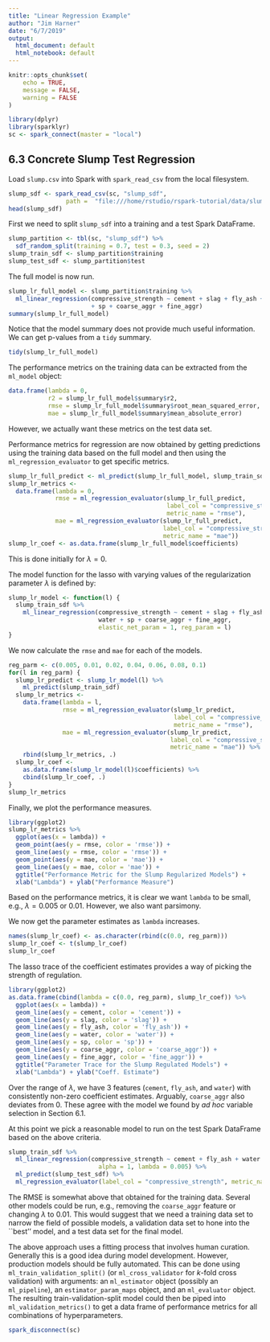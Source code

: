 ```yaml
---
title: "Linear Regression Example"
author: "Jim Harner"
date: "6/7/2019"
output:
  html_document: default
  html_notebook: default
---
```


```r
knitr::opts_chunk$set(
	echo = TRUE,
	message = FALSE,
	warning = FALSE
)

library(dplyr)
library(sparklyr)
sc <- spark_connect(master = "local")
```

## 6.3 Concrete Slump Test Regression

Load `slump.csv` into Spark with `spark_read_csv` from the local filesystem.
```r
slump_sdf <- spark_read_csv(sc, "slump_sdf",
                path =  "file:///home/rstudio/rspark-tutorial/data/slump.csv")
head(slump_sdf)
```

First we need to split `slump_sdf` into a training and a test Spark DataFrame.
```r
slump_partition <- tbl(sc, "slump_sdf") %>%
  sdf_random_split(training = 0.7, test = 0.3, seed = 2)
slump_train_sdf <- slump_partition$training
slump_test_sdf <- slump_partition$test
```

The full model is now run.
```r
slump_lr_full_model <- slump_partition$training %>%
  ml_linear_regression(compressive_strength ~ cement + slag + fly_ash + water
                       + sp + coarse_aggr + fine_aggr)
summary(slump_lr_full_model)
```
Notice that the model summary does not provide much useful information. We can get p-values from a `tidy` summary.
```r
tidy(slump_lr_full_model)
```

The performance metrics on the training data can be extracted from the `ml_model` object:
```r
data.frame(lambda = 0, 
           r2 = slump_lr_full_model$summary$r2,
           rmse = slump_lr_full_model$summary$root_mean_squared_error,
           mae = slump_lr_full_model$summary$mean_absolute_error)
```
However, we actually want these metrics on the test data set.

Performance metrics for regression are now obtained by getting predictions using the training data based on the full model and then using the `ml_regression_evaluator` to get specific metrics.
```r
slump_lr_full_predict <- ml_predict(slump_lr_full_model, slump_train_sdf)
slump_lr_metrics <-
  data.frame(lambda = 0,
             rmse = ml_regression_evaluator(slump_lr_full_predict,
                                            label_col = "compressive_strength",
                                            metric_name = "rmse"),
             mae = ml_regression_evaluator(slump_lr_full_predict,
                                           label_col = "compressive_strength",
                                           metric_name = "mae"))
slump_lr_coef <- as.data.frame(slump_lr_full_model$coefficients)
```
This is done initially for $\lambda = 0$.

The model function for the lasso with varying values of the regularization parameter $\lambda$ is defined by:
```r
slump_lr_model <- function(l) {
  slump_train_sdf %>%
    ml_linear_regression(compressive_strength ~ cement + slag + fly_ash +
                         water + sp + coarse_aggr + fine_aggr,
                         elastic_net_param = 1, reg_param = l)
}
```

We now calculate the `rmse` and `mae` for each of the models.
```r
reg_parm <- c(0.005, 0.01, 0.02, 0.04, 0.06, 0.08, 0.1)
for(l in reg_parm) {
  slump_lr_predict <- slump_lr_model(l) %>%
    ml_predict(slump_train_sdf)
  slump_lr_metrics <- 
    data.frame(lambda = l,
               rmse = ml_regression_evaluator(slump_lr_predict,
                                              label_col = "compressive_strength",
                                              metric_name = "rmse"),
               mae = ml_regression_evaluator(slump_lr_predict,
                                             label_col = "compressive_strength",
                                             metric_name = "mae")) %>%
    rbind(slump_lr_metrics, .)
  slump_lr_coef <- 
    as.data.frame(slump_lr_model(l)$coefficients) %>%
    cbind(slump_lr_coef, .)
}
slump_lr_metrics
```

Finally, we plot the performance measures.
```r
library(ggplot2)
slump_lr_metrics %>%
  ggplot(aes(x = lambda)) +
  geom_point(aes(y = rmse, color = 'rmse')) +
  geom_line(aes(y = rmse, color = 'rmse')) +
  geom_point(aes(y = mae, color = 'mae')) +
  geom_line(aes(y = mae, color = 'mae')) + 
  ggtitle("Performance Metric for the Slump Regularized Models") +
  xlab("Lambda") + ylab("Performance Measure")
```

Based on the performance metrics, it is clear we want `lambda` to be small, e.g., $\lambda = 0.005 \mbox{ or } 0.01$. However, we also want parsimony.

We now get the parameter estimates as `lambda` increases.
```r
names(slump_lr_coef) <- as.character(rbind(c(0.0, reg_parm)))
slump_lr_coef <- t(slump_lr_coef)
slump_lr_coef
```

The lasso trace of the coefficient estimates provides a way of picking the strength of regulation.
```r
library(ggplot2)
as.data.frame(cbind(lambda = c(0.0, reg_parm), slump_lr_coef)) %>%
  ggplot(aes(x = lambda)) +
  geom_line(aes(y = cement, color = 'cement')) +
  geom_line(aes(y = slag, color = 'slag')) + 
  geom_line(aes(y = fly_ash, color = 'fly_ash')) + 
  geom_line(aes(y = water, color = 'water')) + 
  geom_line(aes(y = sp, color = 'sp')) + 
  geom_line(aes(y = coarse_aggr, color = 'coarse_aggr')) + 
  geom_line(aes(y = fine_aggr, color = 'fine_aggr')) +
  ggtitle("Parameter Trace for the Slump Regulated Models") +
  xlab("Lambda") + ylab("Coeff. Estimate")
```
Over the range of  $\lambda$, we have 3 features (`cement`, `fly_ash`, and `water`) with consistently non-zero coefficient estimates. Arguably, `coarse_aggr` also deviates from 0. These agree with the model we found by *ad hoc* variable selection in Section 6.1.

At this point we pick a reasonable model to run on the test Spark DataFrame based on the above criteria.
```r
slump_train_sdf %>%
  ml_linear_regression(compressive_strength ~ cement + fly_ash + water + coarse_aggr,
                         alpha = 1, lambda = 0.005) %>%
  ml_predict(slump_test_sdf) %>%
  ml_regression_evaluator(label_col = "compressive_strength", metric_name = "rmse")
```
The RMSE is somewhat above that obtained for the training data. Several other models could be run, e.g., removing the `coarse_aggr` feature or changing $\lambda$ to 0.01. This would suggest that we need a training data set to narrow the field of possible models, a validation data set to hone into the ``best'' model, and a test data set for the final model.

The above approach uses a fitting process that involves human curation. Generally this is a good idea during model development. However, production models should be fully automated. This can be done using `ml_train_validation_split()` (or `ml_cross_validator` for $k$-fold cross validation) with arguments: an `ml_estimator` object (possibly an `ml_pipeline`), an `estimator_param_maps` object, and an `ml_evaluator` object. The resulting train-validation-split model could then be piped into `ml_validation_metrics()` to get a data frame of performance metrics for all combinations of hyperparameters.

```r
spark_disconnect(sc)
```
